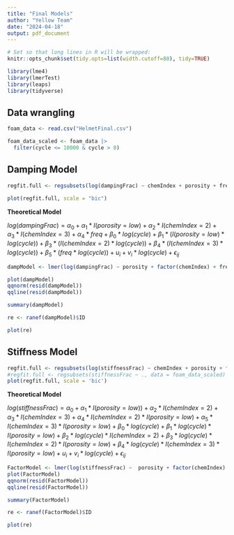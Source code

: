 ```yaml
---
title: "Final Models"
author: "Yellow Team"
date: "2024-04-18"
output: pdf_document
---
```


```r
# Set so that long lines in R will be wrapped:
knitr::opts_chunk$set(tidy.opts=list(width.cutoff=80), tidy=TRUE)
```

```r
library(lme4)
library(lmerTest)
library(leaps)
library(tidyverse)
```

## Data wrangling

```r
foam_data <- read.csv("HelmetFinal.csv")
```

```r
foam_data_scaled <- foam_data |>
  filter(cycle <= 10000 & cycle > 0)
```

## Damping Model

```r
regfit.full <- regsubsets(log(dampingFrac) ~ chemIndex + porosity + freq + amp + initialStrain + initialStress + log(cycle) + chemIndex:porosity + (chemIndex + porosity + freq + amp + initialStrain + initialStress + chemIndex:porosity)*log(cycle) + (1 + log(cycle)|ID), data = foam_data_scaled)

plot(regfit.full, scale = "bic")

```

**Theoretical Model**

$log(dampingFrac) = \alpha_0 + \alpha_1*I(porosity = low) + \alpha_2*I(chemIndex = 2) + \alpha_3*I(chemIndex = 3) + \alpha_4*freq + \beta_0*log(cycle) + \beta_1*(I(porosity = low)*log(cycle)) + \beta_3*(I(chemIndex = 2)*log(cycle)) + \beta_4*(I(chemIndex = 3)*log(cycle)) + \beta_5*(freq*log(cycle)) + u_i + v_i*log(cycle) + \epsilon_{ij}$

```r
dampModel <- lmer(log(dampingFrac) ~ porosity + factor(chemIndex) + freq + log(cycle) + porosity:log(cycle) + freq:log(cycle) + factor(chemIndex):log(cycle) + (1 + log(cycle)|ID), data = foam_data_scaled)

plot(dampModel)
qqnorm(resid(dampModel))
qqline(resid(dampModel))
```

```r
summary(dampModel)
```

```r
re <- ranef(dampModel)$ID

plot(re)
```

## Stiffness Model


```r
regfit.full <- regsubsets(log(stiffnessFrac) ~ chemIndex + porosity + freq + amp + initialStrain + initialStress + log(cycle) + (chemIndex + porosity + freq + amp + initialStrain + initialStress)*log(cycle) + (1 + log(cycle)|ID), data = foam_data_scaled)
#regfit.full <- regsubsets(stiffnessFrac ~ ., data = foam_data_scaled)
plot(regfit.full, scale = 'bic')
```

**Theoretical Model**

$log(stiffnessFrac) = \alpha_0 + \alpha_1*I(porosity = low)) + \alpha_2*I(chemIndex = 2) + \alpha_3*I(chemIndex = 3) + \alpha_4*I(chemIndex = 2)*I(porosity = low) + \alpha_5*I(chemIndex = 3)*I(porosity = low) + \beta_0*log(cycle) +  \beta_1*log(cycle)*I(porosity = low) + \beta_2*log(cycle)*I(chemIndex = 2) + \beta_3*log(cycle)*I(chemIndex = 2)*I(porosity = low) + \beta_4*log(cycle)*I(chemIndex = 3)*I(porosity = low) + u_i + v_i*log(cycle) + \epsilon_{ij}$

```r
FactorModel <- lmer(log(stiffnessFrac) ~  porosity + factor(chemIndex) + factor(chemIndex):porosity +  log(cycle) +  factor(chemIndex):log(cycle) + porosity:log(cycle) + factor(chemIndex):porosity:log(cycle) + (1 + log(cycle)|ID), data = foam_data_scaled)
plot(FactorModel)
qqnorm(resid(FactorModel))
qqline(resid(FactorModel))
```

```r
summary(FactorModel)
```

```r
re <- ranef(FactorModel)$ID

plot(re)
```






